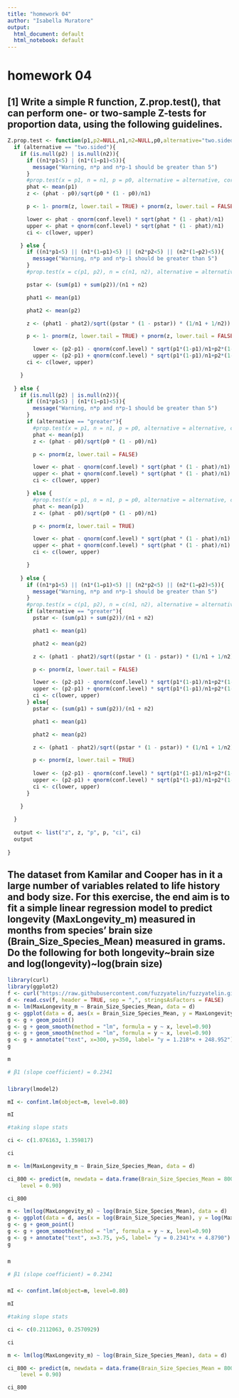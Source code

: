 ```yaml
---
title: "homework 04"
author: "Isabella Muratore"
output:
  html_document: default
  html_notebook: default
---
```

# homework 04

## [1] Write a simple R function, Z.prop.test(), that can perform one- or two-sample Z-tests for proportion data, using the following guidelines.
```r
Z.prop.test <- function(p1,p2=NULL,n1,n2=NULL,p0,alternative="two.sided",correct=TRUE,conf.level=0.95){
  if (alternative == "two.sided"){
    if (is.null(p2) | is.null(n2)){
      if ((n1*p1<5) | (n1*(1−p1)<5)){
        message("Warning, n*p and n*p-1 should be greater than 5")
      }
      #prop.test(x = p1, n = n1, p = p0, alternative = alternative, correct = correct)
      phat <- mean(p1)
      z <- (phat - p0)/sqrt(p0 * (1 - p0)/n1)

      p <- 1- pnorm(z, lower.tail = TRUE) + pnorm(z, lower.tail = FALSE)

      lower <- phat - qnorm(conf.level) * sqrt(phat * (1 - phat)/n1)
      upper <- phat + qnorm(conf.level) * sqrt(phat * (1 - phat)/n1)
      ci <- c(lower, upper)

    } else {
      if ((n1*p1<5) || (n1*(1−p1)<5) || (n2*p2<5) || (n2*(1−p2)<5)){
        message("Warning, n*p and n*p-1 should be greater than 5")
      }
      #prop.test(x = c(p1, p2), n = c(n1, n2), alternative = alternative, correct = correct)

      pstar <- (sum(p1) + sum(p2))/(n1 + n2)

      phat1 <- mean(p1)

      phat2 <- mean(p2)

      z <- (phat1 - phat2)/sqrt((pstar * (1 - pstar)) * (1/n1 + 1/n2))

      p <- 1- pnorm(z, lower.tail = TRUE) + pnorm(z, lower.tail = FALSE)

        lower <- (p2-p1) - qnorm(conf.level) * sqrt(p1*(1-p1)/n1+p2*(1-p2)/n2)
        upper <- (p2-p1) + qnorm(conf.level) * sqrt(p1*(1-p1)/n1+p2*(1-p2)/n2)
      ci <- c(lower, upper)

    } 
    
  } else {
    if (is.null(p2) | is.null(n2)){
      if ((n1*p1<5) | (n1*(1−p1)<5)){
        message("Warning, n*p and n*p-1 should be greater than 5")
      }
      if (alternative == "greater"){
        #prop.test(x = p1, n = n1, p = p0, alternative = alternative, correct = correct)
        phat <- mean(p1)
        z <- (phat - p0)/sqrt(p0 * (1 - p0)/n1)

        p <- pnorm(z, lower.tail = FALSE)

        lower <- phat - qnorm(conf.level) * sqrt(phat * (1 - phat)/n1)
        upper <- phat + qnorm(conf.level) * sqrt(phat * (1 - phat)/n1)
        ci <- c(lower, upper)

      } else {
        #prop.test(x = p1, n = n1, p = p0, alternative = alternative, correct = correct)
        phat <- mean(p1)
        z <- (phat - p0)/sqrt(p0 * (1 - p0)/n1)

        p <- pnorm(z, lower.tail = TRUE)

        lower <- phat - qnorm(conf.level) * sqrt(phat * (1 - phat)/n1)
        upper <- phat + qnorm(conf.level) * sqrt(phat * (1 - phat)/n1)
        ci <- c(lower, upper)

      }
      
    } else {
      if ((n1*p1<5) || (n1*(1−p1)<5) || (n2*p2<5) || (n2*(1−p2)<5)){
        message("Warning, n*p and n*p-1 should be greater than 5")
      }
      #prop.test(x = c(p1, p2), n = c(n1, n2), alternative = alternative, correct = correct)
      if (alternative == "greater"){
        pstar <- (sum(p1) + sum(p2))/(n1 + n2)

        phat1 <- mean(p1)

        phat2 <- mean(p2)

        z <- (phat1 - phat2)/sqrt((pstar * (1 - pstar)) * (1/n1 + 1/n2))

        p <- pnorm(z, lower.tail = FALSE)

        lower <- (p2-p1) - qnorm(conf.level) * sqrt(p1*(1-p1)/n1+p2*(1-p2)/n2)
        upper <- (p2-p1) + qnorm(conf.level) * sqrt(p1*(1-p1)/n1+p2*(1-p2)/n2)
        ci <- c(lower, upper)
      } else{
        pstar <- (sum(p1) + sum(p2))/(n1 + n2)

        phat1 <- mean(p1)

        phat2 <- mean(p2)

        z <- (phat1 - phat2)/sqrt((pstar * (1 - pstar)) * (1/n1 + 1/n2))

        p <- pnorm(z, lower.tail = TRUE)
        
        lower <- (p2-p1) - qnorm(conf.level) * sqrt(p1*(1-p1)/n1+p2*(1-p2)/n2)
        upper <- (p2-p1) + qnorm(conf.level) * sqrt(p1*(1-p1)/n1+p2*(1-p2)/n2)
        ci <- c(lower, upper)
      }

    }
    
  }
  
  output <- list("z", z, "p", p, "ci", ci)
  output
  
}

```
## The dataset from Kamilar and Cooper has in it a large number of variables related to life history and body size. For this exercise, the end aim is to fit a simple linear regression model to predict longevity (MaxLongevity_m) measured in months from species’ brain size (Brain_Size_Species_Mean) measured in grams. Do the following for both longevity~brain size and log(longevity)~log(brain size)


```r

library(curl)
library(ggplot2)
f <- curl("https://raw.githubusercontent.com/fuzzyatelin/fuzzyatelin.github.io/master/AN597_Fall17/KamilarAndCooperData.csv")
d <- read.csv(f, header = TRUE, sep = ",", stringsAsFactors = FALSE)
m <- lm(MaxLongevity_m ~ Brain_Size_Species_Mean, data = d)
g <- ggplot(data = d, aes(x = Brain_Size_Species_Mean, y = MaxLongevity_m))
g <- g + geom_point()
g <- g + geom_smooth(method = "lm", formula = y ~ x, level=0.90)
g <- g + geom_smooth(method = "lm", formula = y ~ x, level=0.90)
g <- g + annotate("text", x=300, y=350, label= "y = 1.218*x + 248.952")
g
```

```r
m

# β1 (slope coefficient) = 0.2341
```
###
```r
library(lmodel2)

mI <- confint.lm(object=m, level=0.80)

mI

#taking slope stats

ci <- c(1.076163, 1.359817)

ci
```

```r
m <- lm(MaxLongevity_m ~ Brain_Size_Species_Mean, data = d)

ci_800 <- predict(m, newdata = data.frame(Brain_Size_Species_Mean = 800), interval = "confidence", 
    level = 0.90) 

ci_800

```


```r

m <- lm(log(MaxLongevity_m) ~ log(Brain_Size_Species_Mean), data = d)
g <- ggplot(data = d, aes(x = log(Brain_Size_Species_Mean), y = log(MaxLongevity_m)))
g <- g + geom_point()
g <- g + geom_smooth(method = "lm", formula = y ~ x, level=0.90)
g <- g + annotate("text", x=3.75, y=5, label= "y = 0.2341*x + 4.8790")
g 
```
###
```r
m

# β1 (slope coefficient) = 0.2341
```
###
```r
mI <- confint.lm(object=m, level=0.80)

mI

#taking slope stats

ci <- c(0.2112063, 0.2570929)

ci
```

```r
m <- lm(log(MaxLongevity_m) ~ log(Brain_Size_Species_Mean), data = d)

ci_800 <- predict(m, newdata = data.frame(Brain_Size_Species_Mean = 800), interval = "confidence", 
    level = 0.90) 

ci_800

```


